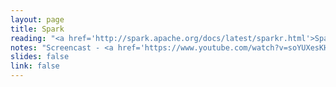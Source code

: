 ```yaml
---
layout: page
title: Spark 
reading: "<a href='http://spark.apache.org/docs/latest/sparkr.html'>SparkR</a>"
notes: "Screencast - <a href='https://www.youtube.com/watch?v=soYUXesKHPw'>SparkR</a>" 
slides: false
link: false
---
```


